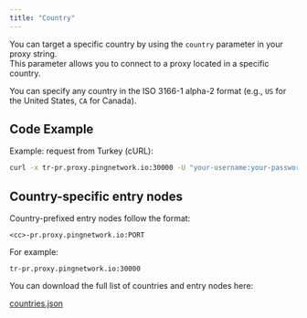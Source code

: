 ```yaml
---
title: "Country"
---
```


You can target a specific country by using the `country` parameter in your proxy string.\
This parameter allows you to connect to a proxy located in a specific country.

You can specify any country in the ISO 3166-1 alpha-2 format (e.g., `US` for the United States, `CA` for Canada).

## Code Example

Example: request from Turkey (cURL):

```bash
curl -x tr-pr.proxy.pingnetwork.io:30000 -U "your-username:your-password" https://ipinfo.io/json
```

## Country-specific entry nodes

Country-prefixed entry nodes follow the format:

```text
<cc>-pr.proxy.pingnetwork.io:PORT
```

For example:

```text
tr-pr.proxy.pingnetwork.io:30000
```

You can download the full list of countries and entry nodes here:

[countries.json](/countries.json)
